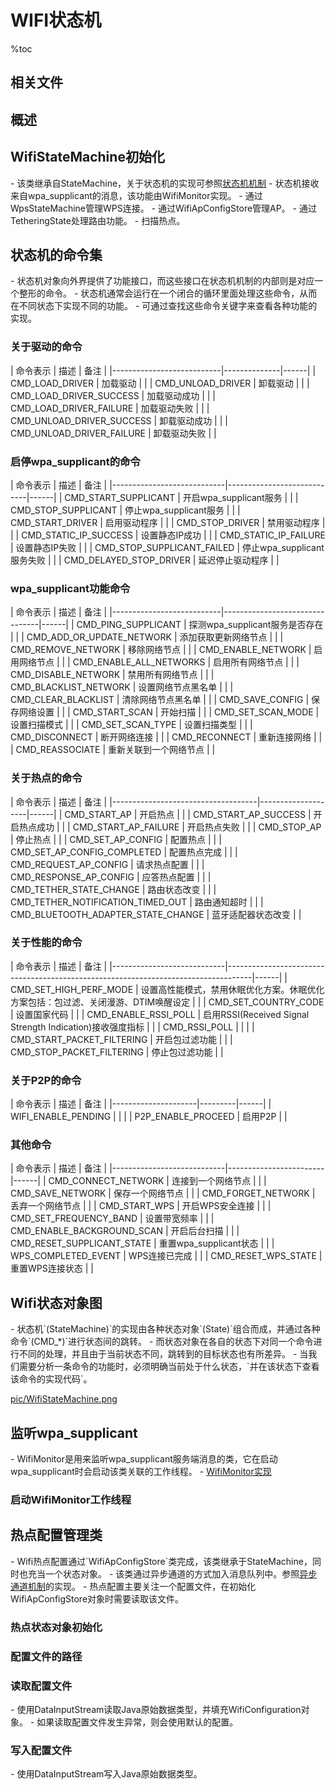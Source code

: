 = WIFI状态机 =

%toc

== 相关文件 ==
{{{class="brush:text"
framework/base/wifi/java/com/android/net/wifi/WifiStateMachine.java
framework/base/wifi/java/com/android/net/wifi/WifiMonitor.java
framework/base/wifi/java/com/android/net/wifi/WifiApConfigStore.java
framework/base/wifi/java/com/android/net/wifi/SupplicantStateTracker.java
framework/base/wifi/java/com/android/net/wifi/WpsStateMachine.java
frameworks/base/core/java/android/net/DhcpInfoInternal.java

frameworks/base/core/java/com/android/internal/util/StateMachine.java
frameworks/base/core/java/com/android/internal/util/LruCache.java
}}}

== 概述 ==
{{{class="brush:text"
    Wifi状态机是4.0新增的机制，之前版本的Wifi状态在WifiStateTracker中处理。
Wifi状态机的实现类为WifiStateMachine，它继承于StateMachine。该类实现了比较
复杂的功能，主要包括记录网络连接属性和状态、监听wpa_supplicant的消息、处理DHCP信息、
管理WPS连接、接收并处理扫描网络的广播消息、记录扫描到的热点信息等等。
}}}

== WifiStateMachine初始化 ==
- 该类继承自StateMachine，关于状态机的实现可参照[[状态机机制]]
- 状态机接收来自wpa_supplicant的消息，该功能由WifiMonitor实现。
- 通过WpsStateMachine管理WPS连接。
- 通过WifiApConfigStore管理AP。
- 通过TetheringState处理路由功能。
- 扫描热点。

{{{class="brush:java"
public WifiStateMachine(Context context, String wlanInterface) {
    super(TAG);

    mContext = context;
    mInterfaceName = wlanInterface;

    mNetworkInfo = new NetworkInfo(ConnectivityManager.TYPE_WIFI, 0, NETWORKTYPE, "");
    mBatteryStats = IBatteryStats.Stub.asInterface(ServiceManager.getService("batteryinfo"));

    IBinder b = ServiceManager.getService(Context.NETWORKMANAGEMENT_SERVICE);
    mNwService = INetworkManagementService.Stub.asInterface(b);

    mWifiMonitor = new WifiMonitor(this);
    mDhcpInfoInternal = new DhcpInfoInternal();
    mWifiInfo = new WifiInfo();
    mSupplicantStateTracker = new SupplicantStateTracker(context, this, getHandler());
    mWpsStateMachine = new WpsStateMachine(context, this, getHandler());
    mLinkProperties = new LinkProperties();

    // 初始化WifiApConfigStore对象
    WifiApConfigStore wifiApConfigStore = WifiApConfigStore.makeWifiApConfigStore(
            context, getHandler());
    wifiApConfigStore.loadApConfiguration();
    mWifiApConfigChannel.connectSync(mContext, getHandler(), wifiApConfigStore.getMessenger());

    // ......
    mAlarmManager = (AlarmManager)mContext.getSystemService(Context.ALARM_SERVICE);
    Intent scanIntent = new Intent(ACTION_START_SCAN, null);
    mScanIntent = PendingIntent.getBroadcast(mContext, SCAN_REQUEST, scanIntent, 0);

    mDefaultFrameworkScanIntervalMs = mContext.getResources().getInteger(
            com.android.internal.R.integer.config_wifi_framework_scan_interval);

    mDefaultSupplicantScanIntervalMs = mContext.getResources().getInteger(
            com.android.internal.R.integer.config_wifi_supplicant_scan_interval);

    // 注册BroadcastReceiver
    // ......

    mScanResultCache = new LruCache<String, ScanResult>(SCAN_RESULT_CACHE_SIZE);

    PowerManager powerManager = (PowerManager)mContext.getSystemService(Context.POWER_SERVICE);
    mWakeLock = powerManager.newWakeLock(PowerManager.PARTIAL_WAKE_LOCK, TAG);

    // 添加状态对象
    // ......
    
    setInitialState(mInitialState);
    start();
}
}}}

== 状态机的命令集 ==
- 状态机对象向外界提供了功能接口，而这些接口在状态机机制的内部则是对应一个整形的命令。
- 状态机通常会运行在一个闭合的循环里面处理这些命令，从而在不同状态下实现不同的功能。
- 可通过查找这些命令关键字来查看各种功能的实现。

=== 关于驱动的命令 ===
| 命令表示                  | 描述         | 备注 |
|---------------------------|--------------|------|
| CMD_LOAD_DRIVER           | 加载驱动     |      |
| CMD_UNLOAD_DRIVER         | 卸载驱动     |      |
| CMD_LOAD_DRIVER_SUCCESS   | 加载驱动成功 |      |
| CMD_LOAD_DRIVER_FAILURE   | 加载驱动失败 |      |
| CMD_UNLOAD_DRIVER_SUCCESS | 卸载驱动成功 |      |
| CMD_UNLOAD_DRIVER_FAILURE | 卸载驱动失败 |      |

=== 启停wpa_supplicant的命令 ===
| 命令表示                   | 描述                       | 备注 |
|----------------------------|----------------------------|------|
| CMD_START_SUPPLICANT       | 开启wpa_supplicant服务     |      |
| CMD_STOP_SUPPLICANT        | 停止wpa_supplicant服务     |      |
| CMD_START_DRIVER           | 启用驱动程序               |      |
| CMD_STOP_DRIVER            | 禁用驱动程序               |      |
| CMD_STATIC_IP_SUCCESS      | 设置静态IP成功             |      |
| CMD_STATIC_IP_FAILURE      | 设置静态IP失败             |      |
| CMD_STOP_SUPPLICANT_FAILED | 停止wpa_supplicant服务失败 |      |
| CMD_DELAYED_STOP_DRIVER    | 延迟停止驱动程序           |      |

=== wpa_supplicant功能命令 ===
| 命令表示                  | 描述                           | 备注 |
|---------------------------|--------------------------------|------|
| CMD_PING_SUPPLICANT       | 探测wpa_supplicant服务是否存在 |      |
| CMD_ADD_OR_UPDATE_NETWORK | 添加获取更新网络节点           |      |
| CMD_REMOVE_NETWORK        | 移除网络节点                   |      |
| CMD_ENABLE_NETWORK        | 启用网络节点                   |      |
| CMD_ENABLE_ALL_NETWORKS   | 启用所有网络节点               |      |
| CMD_DISABLE_NETWORK       | 禁用所有网络节点               |      |
| CMD_BLACKLIST_NETWORK     | 设置网络节点黑名单             |      |
| CMD_CLEAR_BLACKLIST       | 清除网络节点黑名单             |      |
| CMD_SAVE_CONFIG           | 保存网络设置                   |      |
| CMD_START_SCAN            | 开始扫描                       |      |
| CMD_SET_SCAN_MODE         | 设置扫描模式                   |      |
| CMD_SET_SCAN_TYPE         | 设置扫描类型                   |      |
| CMD_DISCONNECT            | 断开网络连接                   |      |
| CMD_RECONNECT             | 重新连接网络                   |      |
| CMD_REASSOCIATE           | 重新关联到一个网络节点         |      |

=== 关于热点的命令 ===
| 命令表示                           | 描述               | 备注 |
|------------------------------------|--------------------|------|
| CMD_START_AP                       | 开启热点           |      |
| CMD_START_AP_SUCCESS               | 开启热点成功       |      |
| CMD_START_AP_FAILURE               | 开启热点失败       |      |
| CMD_STOP_AP                        | 停止热点           |      |
| CMD_SET_AP_CONFIG                  | 配置热点           |      |
| CMD_SET_AP_CONFIG_COMPLETED        | 配置热点完成       |      |
| CMD_REQUEST_AP_CONFIG              | 请求热点配置       |      |
| CMD_RESPONSE_AP_CONFIG             | 应答热点配置       |      |
| CMD_TETHER_STATE_CHANGE            | 路由状态改变       |      |
| CMD_TETHER_NOTIFICATION_TIMED_OUT  | 路由通知超时       |      |
| CMD_BLUETOOTH_ADAPTER_STATE_CHANGE | 蓝牙适配器状态改变 |      |

=== 关于性能的命令 ===
| 命令表示                   | 描述                                                                               | 备注 |
|----------------------------|------------------------------------------------------------------------------------|------|
| CMD_SET_HIGH_PERF_MODE     | 设置高性能模式，禁用休眠优化方案。休眠优化方案包括：包过滤、关闭漫游、DTIM唤醒设定 |      |
| CMD_SET_COUNTRY_CODE       | 设置国家代码                                                                       |      |
| CMD_ENABLE_RSSI_POLL       | 启用RSSI(Received Signal Strength Indication)接收强度指标                          |      |
| CMD_RSSI_POLL              |                                                                                    |      |
| CMD_START_PACKET_FILTERING | 开启包过滤功能                                                                     |      |
| CMD_STOP_PACKET_FILTERING  | 停止包过滤功能                                                                     |      |

=== 关于P2P的命令 ===
| 命令表示            | 描述    | 备注 |
|---------------------|---------|------|
| WIFI_ENABLE_PENDING |         |      |
| P2P_ENABLE_PROCEED  | 启用P2P |      |

=== 其他命令 ===
| 命令表示                   | 描述                   | 备注 |
|----------------------------|------------------------|------|
| CMD_CONNECT_NETWORK        | 连接到一个网络节点     |      |
| CMD_SAVE_NETWORK           | 保存一个网络节点       |      |
| CMD_FORGET_NETWORK         | 丢弃一个网络节点       |      |
| CMD_START_WPS              | 开启WPS安全连接        |      |
| CMD_SET_FREQUENCY_BAND     | 设置带宽频率           |      |
| CMD_ENABLE_BACKGROUND_SCAN | 开启后台扫描           |      |
| CMD_RESET_SUPPLICANT_STATE | 重置wpa_supplicant状态 |      |
| WPS_COMPLETED_EVENT        | WPS连接已完成          |      |
| CMD_RESET_WPS_STATE        | 重置WPS连接状态        |      |

== Wifi状态对象图 ==
- 状态机`(StateMachine)`的实现由各种状态对象`(State)`组合而成，并通过各种命令`(CMD_*)`进行状态间的跳转。
- 而状态对象在各自的状态下对同一个命令进行不同的处理，并且由于当前状态不同，跳转到的目标状态也有所差异。
- 当我们需要分析一条命令的功能时，必须明确当前处于什么状态，`并在该状态下查看该命令的实现代码`。

[[pic/WifiStateMachine.png]]

== 监听wpa_supplicant ==
- WifiMonitor是用来监听wpa_supplicant服务端消息的类，它在启动wpa_supplicant时会启动该类关联的工作线程。
- [[WifiMonitor实现]]

=== 启动WifiMonitor工作线程 ===
{{{class="brush:java"
class DriverLoadedState extends State {
    // ...... 
    @Override
    public boolean processMessage(Message message) {
        switch(message.what) {
            // ......
            case CMD_START_SUPPLICANT:
                // ......
                if(WifiNative.startSupplicant()) {
                    mWifiMonitor.startMonitoring();
                    transitionTo(mSupplicantStartingState);
                } else {
                    sendMessage(obtainMessage(CMD_UNLOAD_DRIVER, WIFI_STATE_UNKNOWN, 0));
                }
                break;
            // ......
        }
        return HANDLED;
    }
}
}}}

== 热点配置管理类 ==
- Wifi热点配置通过`WifiApConfigStore`类完成，该类继承于StateMachine，同时也充当一个状态对象。
- 该类通过异步通道的方式加入消息队列中。参照[[异步通道机制]]的实现。
- 热点配置主要关注一个配置文件，在初始化WifiApConfigStore对象时需要读取该文件。

=== 热点状态对象初始化 ===
{{{class="brush:java"
WifiApConfigStore wifiApConfigStore = 
        WifiApConfigStore.makeWifiApConfigStore(context, getHandler());
wifiApConfigStore.loadApConfiguration();
mWifiApConfigChannel.connectSync(mContext, getHandler(), 
                                 wifiApConfigStore.getMessenger());
}}}

=== 配置文件的路径 ===
{{{class="brush:java"
class WifiApConfigStore extends StateMachine {
    private static final String AP_CONFIG_FILE = 
        Environment.getDataDirectory() + "/misc/wifi/softap.conf";
}
}}}

=== 读取配置文件 ===
- 使用DataInputStream读取Java原始数据类型，并填充WifiConfiguration对象。
- 如果读取配置文件发生异常，则会使用默认的配置。

{{{class="brush:java"
void loadApConfiguration() {
    DataInputStream in = null;
    try {
        WifiConfiguration config = new WifiConfiguration();
        in = new DataInputStream(new BufferedInputStream(new FileInputStream(
                                 AP_CONFIG_FILE)));

        int version = in.readInt();
        if (version != 1) {
            setDefaultApConfiguration();
            return;
        }
        config.SSID = in.readUTF();
        int authType = in.readInt();
        config.allowedKeyManagement.set(authType);
        if (authType != KeyMgmt.NONE) {
            config.preSharedKey = in.readUTF();
        }
        mWifiApConfig = config;
    } catch (IOException ignore) {
        // 在异常情况下读取默认的AP配置
        setDefaultApConfiguration();
    } finally {
        ...... 
    }
}
}}}

=== 写入配置文件 ===
- 使用DataInputStream写入Java原始数据类型。

{{{class="brush:java"
private void writeApConfiguration(final WifiConfiguration config) {
    DataOutputStream out = null;
    try {
        out = new DataOutputStream(new BufferedOutputStream(
                                   new FileOutputStream(AP_CONFIG_FILE)));

        out.writeInt(AP_CONFIG_FILE_VERSION);
        out.writeUTF(config.SSID);
        int authType = config.getAuthType();
        out.writeInt(authType);
        if(authType != KeyMgmt.NONE) {
            out.writeUTF(config.preSharedKey);
        }
    } catch (IOException e) {
    } finally {
        ...... 
    }
}
}}}

